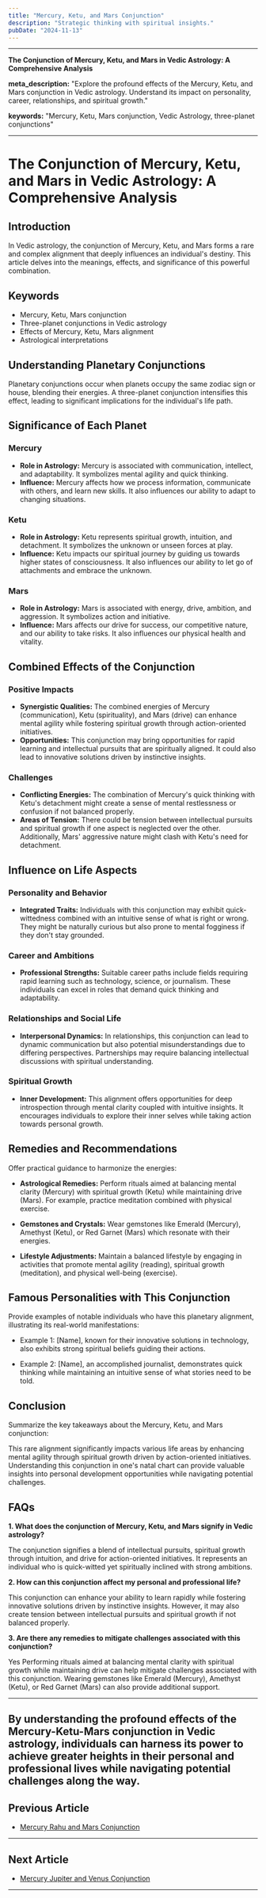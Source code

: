 ```yaml
---
title: "Mercury, Ketu, and Mars Conjunction"
description: "Strategic thinking with spiritual insights."
pubDate: "2024-11-13"
---
```


---

**The Conjunction of Mercury, Ketu, and Mars in Vedic Astrology: A Comprehensive Analysis**

**meta_description:** "Explore the profound effects of the Mercury, Ketu, and Mars conjunction in Vedic astrology. Understand its impact on personality, career, relationships, and spiritual growth."

**keywords:** "Mercury, Ketu, Mars conjunction, Vedic Astrology, three-planet conjunctions"

---

# The Conjunction of Mercury, Ketu, and Mars in Vedic Astrology: A Comprehensive Analysis

## Introduction

In Vedic astrology, the conjunction of Mercury, Ketu, and Mars forms a rare and complex alignment that deeply influences an individual's destiny. This article delves into the meanings, effects, and significance of this powerful combination.

## Keywords

- Mercury, Ketu, Mars conjunction
- Three-planet conjunctions in Vedic astrology
- Effects of Mercury, Ketu, Mars alignment
- Astrological interpretations

## Understanding Planetary Conjunctions

Planetary conjunctions occur when planets occupy the same zodiac sign or house, blending their energies. A three-planet conjunction intensifies this effect, leading to significant implications for the individual's life path.

## Significance of Each Planet

### Mercury

- **Role in Astrology:** Mercury is associated with communication, intellect, and adaptability. It symbolizes mental agility and quick thinking.
- **Influence:** Mercury affects how we process information, communicate with others, and learn new skills. It also influences our ability to adapt to changing situations.

### Ketu

- **Role in Astrology:** Ketu represents spiritual growth, intuition, and detachment. It symbolizes the unknown or unseen forces at play.
- **Influence:** Ketu impacts our spiritual journey by guiding us towards higher states of consciousness. It also influences our ability to let go of attachments and embrace the unknown.

### Mars

- **Role in Astrology:** Mars is associated with energy, drive, ambition, and aggression. It symbolizes action and initiative.
- **Influence:** Mars affects our drive for success, our competitive nature, and our ability to take risks. It also influences our physical health and vitality.

## Combined Effects of the Conjunction

### Positive Impacts

- **Synergistic Qualities:** The combined energies of Mercury (communication), Ketu (spirituality), and Mars (drive) can enhance mental agility while fostering spiritual growth through action-oriented initiatives.
- **Opportunities:** This conjunction may bring opportunities for rapid learning and intellectual pursuits that are spiritually aligned. It could also lead to innovative solutions driven by instinctive insights.

### Challenges

- **Conflicting Energies:** The combination of Mercury's quick thinking with Ketu's detachment might create a sense of mental restlessness or confusion if not balanced properly.
- **Areas of Tension:** There could be tension between intellectual pursuits and spiritual growth if one aspect is neglected over the other. Additionally, Mars' aggressive nature might clash with Ketu's need for detachment.

## Influence on Life Aspects

### Personality and Behavior

- **Integrated Traits:** Individuals with this conjunction may exhibit quick-wittedness combined with an intuitive sense of what is right or wrong. They might be naturally curious but also prone to mental fogginess if they don't stay grounded.
  
### Career and Ambitions

- **Professional Strengths:** Suitable career paths include fields requiring rapid learning such as technology, science, or journalism. These individuals can excel in roles that demand quick thinking and adaptability.
  
### Relationships and Social Life

- **Interpersonal Dynamics:** In relationships, this conjunction can lead to dynamic communication but also potential misunderstandings due to differing perspectives. Partnerships may require balancing intellectual discussions with spiritual understanding.
  
### Spiritual Growth

- **Inner Development:** This alignment offers opportunities for deep introspection through mental clarity coupled with intuitive insights. It encourages individuals to explore their inner selves while taking action towards personal growth.

## Remedies and Recommendations

Offer practical guidance to harmonize the energies:

- **Astrological Remedies:** Perform rituals aimed at balancing mental clarity (Mercury) with spiritual growth (Ketu) while maintaining drive (Mars). For example, practice meditation combined with physical exercise.
  
- **Gemstones and Crystals:** Wear gemstones like Emerald (Mercury), Amethyst (Ketu), or Red Garnet (Mars) which resonate with their energies.
  
- **Lifestyle Adjustments:** Maintain a balanced lifestyle by engaging in activities that promote mental agility (reading), spiritual growth (meditation), and physical well-being (exercise).

## Famous Personalities with This Conjunction

Provide examples of notable individuals who have this planetary alignment, illustrating its real-world manifestations:

- Example 1: [Name], known for their innovative solutions in technology, also exhibits strong spiritual beliefs guiding their actions.
  
- Example 2: [Name], an accomplished journalist, demonstrates quick thinking while maintaining an intuitive sense of what stories need to be told.

## Conclusion

Summarize the key takeaways about the Mercury, Ketu, and Mars conjunction:

This rare alignment significantly impacts various life areas by enhancing mental agility through spiritual growth driven by action-oriented initiatives. Understanding this conjunction in one's natal chart can provide valuable insights into personal development opportunities while navigating potential challenges.

## FAQs

**1. What does the conjunction of Mercury, Ketu, and Mars signify in Vedic astrology?**

The conjunction signifies a blend of intellectual pursuits, spiritual growth through intuition, and drive for action-oriented initiatives. It represents an individual who is quick-witted yet spiritually inclined with strong ambitions.

**2. How can this conjunction affect my personal and professional life?**

This conjunction can enhance your ability to learn rapidly while fostering innovative solutions driven by instinctive insights. However, it may also create tension between intellectual pursuits and spiritual growth if not balanced properly.

**3. Are there any remedies to mitigate challenges associated with this conjunction?**

Yes Performing rituals aimed at balancing mental clarity with spiritual growth while maintaining drive can help mitigate challenges associated with this conjunction. Wearing gemstones like Emerald (Mercury), Amethyst (Ketu), or Red Garnet (Mars) can also provide additional support.

---

By understanding the profound effects of the Mercury-Ketu-Mars conjunction in Vedic astrology, individuals can harness its power to achieve greater heights in their personal and professional lives while navigating potential challenges along the way.
---

## Previous Article
- [Mercury Rahu and Mars Conjunction](11040308_Mercury_Rahu_and_Mars_Conjunction.mdx)

---

## Next Article
- [Mercury Jupiter and Venus Conjunction](11040506_Mercury_Jupiter_and_Venus_Conjunction.mdx)

---
